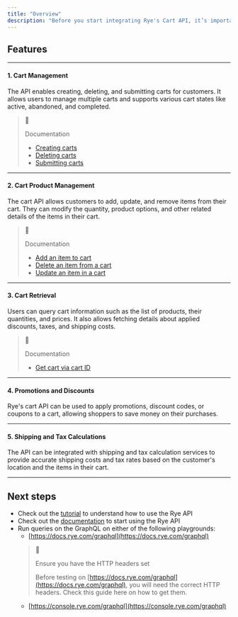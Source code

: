 ```yaml
---
title: "Overview"
description: "Before you start integrating Rye's Cart API, it’s important to understand what features the Cart API has to offer."
---
```


## Features

---

#### 1\. Cart Management

 The API enables creating, deleting, and submitting carts for customers. It allows users to manage multiple carts and supports various cart states like active, abandoned, and completed.

> 📘
> 
> Documentation
> 
> * [Creating carts](/reference/createcart)
> * [Deleting carts](/reference/removecart)
> * [Submitting carts](/reference/submitcart)

  
---

#### 2\. Cart Product Management

The cart API allows customers to add, update, and remove items from their cart. They can modify the quantity, product options, and other related details of the items in their cart.

> 📘
> 
> Documentation
> 
> * [Add an item to cart](/reference/addcartitems)
> * [Delete an item from a cart](/reference/deletecartitems)
> * [Update an item in a cart](/reference/updatecartitems)

  
---

#### 3\. Cart Retrieval

Users can query cart information such as the list of products, their quantities, and prices. It also allows fetching details about applied discounts, taxes, and shipping costs.

> 📘
> 
> Documentation
> 
> * [Get cart via cart ID](/reference/cart-1)

  
---

#### 4\. Promotions and Discounts

Rye's cart API can be used to apply promotions, discount codes, or coupons to a cart, allowing shoppers to save money on their purchases.

  
---

#### 5\. Shipping and Tax Calculations

The API can be integrated with shipping and tax calculation services to provide accurate shipping costs and tax rates based on the customer's location and the items in their cart.

---

  
## Next steps

* Check out the [tutorial](https://tutorial.rye.com/) to understand how to use the Rye API
* Check out the [documentation](/reference/cart-1) to start using the Rye API
* Run queries on the GraphQL on either of the following playgrounds:  
   * [https://docs.rye.com/graphql](https://docs.rye.com/graphql)  
   > 🚧  
   >  
   > Ensure you have the HTTP headers set  
   >  
   > Before testing on [https://docs.rye.com/graphql](https://docs.rye.com/graphql), you will need the correct HTTP headers. Check this guide here on how to get them.  
   * [https://console.rye.com/graphql](https://console.rye.com/graphql)